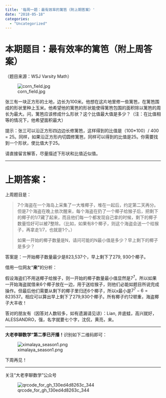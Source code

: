```yaml
---
title: '每周一题：最有效率的篱笆（附上期答案）'
date: "2018-05-18"
categories:
  - "Uncategorized"
---
```


<h1>本期题目：最有效率的篱笆（附上周答案）</h1>

（题目来源：WSJ Varsity Math）

![corn_field.jpg](https://dalaoliblog.wordpress.com/wp-content/uploads/2018/05/corn_field.jpg)

张三有一块正方形的土地，边长为100米。他想在这片地里修一些篱笆，在篱笆围成的形状里种上玉米。他希望他的篱笆的形状能使得篱笆包围的面积除以篱笆的周长为最大。问，篱笆应该修成什么形状？这个比值最大值是多少？（注：在比值相等的情况下，他希望面积最大）

提示：张三可以沿正方形四边边长修篱笆，这样得到的比值是（100*100）/ 400 = 25。同样，如果沿正方形内切圆修篱笆，同样可以得到的比值是25。你需要找到一个形状，使比值大于25。

请直接留言解答，尽量描述下形状和比值近似值。

<hr />

<h1>上期答案：</h1>

上周题目是：

<blockquote>7个海盗在一个海岛上采集了一大堆椰子，堆在一起后，约定第二天再分。但是7个海盗在晚上依次醒来，每个海盗在扔了一个椰子给猴子后，把剩下的椰子的1/7藏了起来，而且他们每一个都发现自己拿的时候，剩下的椰子数量恰好可以被7整除。（比如，如果有8个椰子，则这个海盗会送一个给猴子，再拿走1/7，也就是1个。）

如果一开始的椰子数量是N，请问可能的N最小值是多少？早上剩下的椰子是多少？</blockquote>

答案是：一开始椰子数量最少是823,537个，早上剩下了279, 930个椰子。

借用一位网友“**来”**的分析：

假设海盗们不用送椰子给猴子，则一开始的椰子数量最小值显然是$7^{7}$。所以如果一开始海盗就借来6个椰子放在一边，用于送给猴子，则他们必能如题目所说完成操作。但最后他们需要从剩下的椰子里归还6个椰子，所以x最小是$7^{7}-6=823537$。相应可以算出早上剩下了279,930个椰子。所有椰子约12顿重，海盗椰子大丰收！

答对的朋友有（因答对人数较多，如有遗漏请见谅）：Lian, 井底蛙，高兴就好，ALESSANDRO，强，名字就要七个字，沈侃，黄亮，来。

<hr />

**大老李聊数学”第二季已开播！**识别如下二维码即可：

![ximalaya_season1.png](https://dalaoliblog.wordpress.com/wp-content/uploads/2018/05/ximalaya_season1.png)

下周再见！

<hr />

关注“大老李聊数学”公众号

![qrcode_for_gh_130ed4d8263c_344](https://dalaoliblog.wordpress.com/wp-content/uploads/2017/09/qrcode_for_gh_130ed4d8263c_344.jpg)